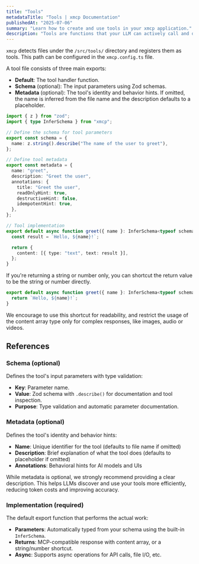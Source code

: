 ```yaml
---
title: "Tools"
metadataTitle: "Tools | xmcp Documentation"
publishedAt: "2025-07-06"
summary: "Learn how to create and use tools in your xmcp application."
description: "Tools are functions that your LLM can actively call and decides when to use based on user requests. They enable AI models to perform actions such as writing to databases, calling external APIs, modifying files, or triggering other logic."
---
```


`xmcp` detects files under the `/src/tools/` directory and registers them as tools. This path can be configured in the `xmcp.config.ts` file.

A tool file consists of three main exports:

- **Default**: The tool handler function.
- **Schema** (optional): The input parameters using Zod schemas.
- **Metadata** (optional): The tool's identity and behavior hints. If omitted, the name is inferred from the file name and the description defaults to a placeholder.

```typescript title="src/tools/greet.ts"
import { z } from "zod";
import { type InferSchema } from "xmcp";

// Define the schema for tool parameters
export const schema = {
  name: z.string().describe("The name of the user to greet"),
};

// Define tool metadata
export const metadata = {
  name: "greet",
  description: "Greet the user",
  annotations: {
    title: "Greet the user",
    readOnlyHint: true,
    destructiveHint: false,
    idempotentHint: true,
  },
};

// Tool implementation
export default async function greet({ name }: InferSchema<typeof schema>) {
  const result = `Hello, ${name}!`;

  return {
    content: [{ type: "text", text: result }],
  };
}
```

If you're returning a string or number only, you can shortcut the return value to be the string or number directly.

```typescript
export default async function greet({ name }: InferSchema<typeof schema>) {
  return `Hello, ${name}!`;
}
```

<Callout variant="info">
  We encourage to use this shortcut for readability, and restrict the usage of
  the content array type only for complex responses, like images, audio or
  videos.
</Callout>

## References

### Schema (optional)

Defines the tool's input parameters with type validation:

- **Key**: Parameter name.
- **Value**: Zod schema with `.describe()` for documentation and tool inspection.
- **Purpose**: Type validation and automatic parameter documentation.

### Metadata (optional)

Defines the tool's identity and behavior hints:

- **Name**: Unique identifier for the tool (defaults to file name if omitted)
- **Description**: Brief explanation of what the tool does (defaults to placeholder if omitted)
- **Annotations**: Behavioral hints for AI models and UIs

<Callout variant="info">
  While metadata is optional, we strongly recommend providing a clear
  description. This helps LLMs discover and use your tools more efficiently,
  reducing token costs and improving accuracy.
</Callout>

### Implementation (required)

The default export function that performs the actual work:

- **Parameters**: Automatically typed from your schema using the built-in `InferSchema`.
- **Returns**: MCP-compatible response with content array, or a string/number shortcut.
- **Async**: Supports async operations for API calls, file I/O, etc.
